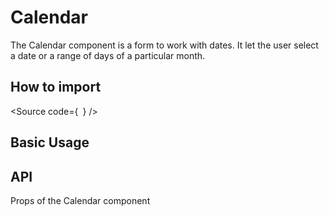 

<Meta of={Stories} />

# Calendar

The Calendar component is a form to work with dates.
It let the user select a date or a range of days of a particular month.

## How to import

<Source
  code={`
`}
/>

## Basic Usage

<Canvas of={Stories.Base} />

## API

Props of the Calendar component

<ArgTypes of={Stories} />

